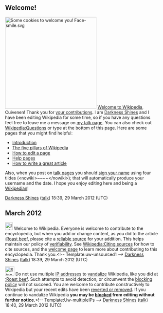 <article id="35264655" title=User talk:Cuivenen>
	<talkpage id="35264655" title="User talk:Cuivenen">

==Welcome!==

[[Image:Chocolate chip cookies.jpg|thumb|300px|Some cookies to welcome you! [[File:Face-smile.svg|25px]]]] [[Wikipedia:Welcoming committee/Welcome to Wikipedia|Welcome to Wikipedia]], Cuivenen! Thank you for [[Special:Contributions/Cuivenen|your contributions]]. I am [[User:Darkness Shines|Darkness Shines]] and I have been editing Wikipedia for some time, so if you have any questions feel free to leave me a message on [[User talk:Darkness Shines|my talk page]]. You can also check out [[Wikipedia:Questions]] or type {{tlx|helpme}} at the bottom of this page.  Here are some pages that you might find helpful:
* [[Wikipedia:Introduction|Introduction]]
* [[Wikipedia:Five pillars|The five pillars of Wikipedia]]
* [[Wikipedia:How to edit a page|How to edit a page]]
* [[Help:Contents|Help pages]]
* [[Wikipedia:Article development|How to write a great article]]
Also, when you post on [[Wikipedia:Talk page|talk pages]] you should [[Wikipedia:Sign your posts on talk pages|sign your name]] using four tildes (&lt;nowiki&gt;~~~~&lt;/nowiki&gt;); that will automatically produce your username and the date.  I hope you enjoy editing here and being a [[Wikipedia:Wikipedians|Wikipedian]]! 
 
[[User:Darkness Shines|Darkness Shines]] ([[User talk:Darkness Shines|talk]]) 18:39, 29 March 2012 (UTC)

== March 2012 ==
[[Image:Information.svg|25px|alt=|link=]] Welcome to Wikipedia. Everyone is welcome to contribute to the encyclopedia, but when you add or change content, as you did to the article [[:Roast beef]], please cite a [[Wikipedia:Identifying reliable sources|reliable source]] for your addition. This helps maintain our policy of [[Wikipedia:Verifiability|verifiability]]. See [[Wikipedia:Citing sources]] for how to cite sources, and the [[Wikipedia:Introduction|welcome page]] to learn more about contributing to this encyclopedia. Thank you.&lt;!-- Template:uw-unsourced1 --&gt; [[User:Darkness Shines|Darkness Shines]] ([[User talk:Darkness Shines|talk]]) 18:39, 29 March 2012 (UTC)

[[Image:Stop hand nuvola.svg|30px|alt=|link=]] Do not use multiple [[IP address]]es to [[Wikipedia:Vandalism|vandalize]] Wikipedia, like you did at [[:Roast beef]]. Such attempts to avoid detection, or circumvent the [[WP:Blocking policy|blocking policy]] will not succeed. You are welcome to contribute constructively to Wikipedia but your recent edits have been [[WP:REVERT|reverted or removed]]. If you continue to vandalize Wikipedia '''you may be [[Wikipedia:Block|blocked]] from editing without further notice.'''&lt;!-- Template:Uw-multipleIPs --&gt; [[User:Darkness Shines|Darkness Shines]] ([[User talk:Darkness Shines|talk]]) 18:40, 29 March 2012 (UTC)
	</talkpage>
</article>